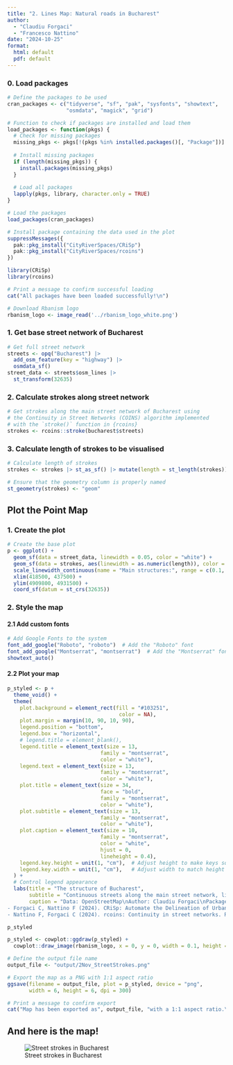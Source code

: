 ```yaml
---
title: "2. Lines Map: Natural roads in Bucharest"
author:
  - "Claudiu Forgaci"
  - "Francesco Nattino"
date: "2024-10-25"
format: 
  html: default
  pdf: default
---
```


### 0. Load packages

```r
# Define the packages to be used
cran_packages <- c("tidyverse", "sf", "pak", "sysfonts", "showtext", 
                   "osmdata", "magick", "grid")

# Function to check if packages are installed and load them
load_packages <- function(pkgs) {
  # Check for missing packages
  missing_pkgs <- pkgs[!(pkgs %in% installed.packages()[, "Package"])]
  
  # Install missing packages
  if (length(missing_pkgs)) {
    install.packages(missing_pkgs)
  }
  
  # Load all packages
  lapply(pkgs, library, character.only = TRUE)
}

# Load the packages
load_packages(cran_packages)

# Install package containing the data used in the plot
suppressMessages({
  pak::pkg_install("CityRiverSpaces/CRiSp")
  pak::pkg_install("CityRiverSpaces/rcoins")
})

library(CRiSp)
library(rcoins)

# Print a message to confirm successful loading
cat("All packages have been loaded successfully!\n")
```

```r
# Download Rbanism logo
rbanism_logo <- image_read('../rbanism_logo_white.png')
```


### 1. Get base street network of Bucharest

```r
# Get full street network
streets <- opq("Bucharest") |> 
  add_osm_feature(key = "highway") |> 
  osmdata_sf()
street_data <- streets$osm_lines |> 
  st_transform(32635)
```

### 2. Calculate strokes along street network

```r
# Get strokes along the main street network of Bucharest using 
# the Continuity in Street Networks (COINS) algorithm implemented
# with the `stroke()` function in {rcoins}
strokes <- rcoins::stroke(bucharest$streets)
```

### 3. Calculate length of strokes to be visualised

```r
# Calculate length of strokes
strokes <- strokes |> st_as_sf() |> mutate(length = st_length(strokes))

# Ensure that the geometry column is properly named
st_geometry(strokes) <- "geom"
```

## Plot the Point Map

### 1. Create the plot

```r
# Create the base plot
p <- ggplot() +
  geom_sf(data = street_data, linewidth = 0.05, color = "white") +
  geom_sf(data = strokes, aes(linewidth = as.numeric(length)), color = "#FFFFC5") +
  scale_linewidth_continuous(name = "Main structures:", range = c(0.1, 1.2)) +
  xlim(418500, 437500) +
  ylim(4909800, 4931500) +
  coord_sf(datum = st_crs(32635))
```

### 2. Style the map

#### 2.1 Add custom fonts

```r
# Add Google Fonts to the system
font_add_google("Roboto", "roboto")  # Add the "Roboto" font
font_add_google("Montserrat", "montserrat")  # Add the "Montserrat" font
showtext_auto()
```

#### 2.2 Plot your map

```r
p_styled <- p +
  theme_void() +
  theme(
    plot.background = element_rect(fill = "#103251",
                                    color = NA),
    plot.margin = margin(10, 90, 10, 90),
    legend.position = "bottom",
    legend.box = "horizontal",
    # legend.title = element_blank(), 
    legend.title = element_text(size = 13,
                              family = "montserrat",
                              color = "white"), 
    legend.text = element_text(size = 13,
                              family = "montserrat",
                              color = "white"),  
    plot.title = element_text(size = 34,
                              face = "bold",
                              family = "montserrat",
                              color = "white"), 
    plot.subtitle = element_text(size = 13,
                              family = "montserrat",
                              color = "white"), 
    plot.caption = element_text(size = 10,
                              family = "montserrat",
                              color = "white",
                              hjust = 0,
                              lineheight = 0.4),
    legend.key.height = unit(1, "cm"),  # Adjust height to make keys squared
    legend.key.width = unit(1, "cm"),   # Adjust width to match height
  ) +
  # Control legend appearance
  labs(title = "The structure of Bucharest",
       subtitle = "Continuous streets along the main street network, lineweight by length\n",
       caption = "Data: OpenStreetMap\nAuthor: Claudiu Forgaci\nPackages used:
- Forgaci C, Nattino F (2024). CRiSp: Automate the Delineation of Urban River Spaces. R package version 0.0.0.9000, https://cityriverspaces.github.io/CRiSp/.
- Nattino F, Forgaci C (2024). rcoins: Continuity in street networks. R package version 0.0.0.9000, https://cityriverspaces.github.io/rcoins/") 

p_styled
```

```r
p_styled <- cowplot::ggdraw(p_styled) +
  cowplot::draw_image(rbanism_logo, x = 0, y = 0, width = 0.1, height = 0.1, hjust = 0, vjust = 0)
```

```r
# Define the output file name
output_file <- "output/2Nov_StreetStrokes.png"

# Export the map as a PNG with 1:1 aspect ratio
ggsave(filename = output_file, plot = p_styled, device = "png", 
       width = 6, height = 6, dpi = 300)

# Print a message to confirm export
cat("Map has been exported as", output_file, "with a 1:1 aspect ratio.\n")
```

## And here is the map!

![Street strokes in Bucharest](output/2-streetstrokes.png)
